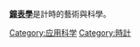 {{Catnav|頁面分類|应用科学}}
{{Catnav|頁面分類|自然科学|物理学|基本物理概念|物理量|时间|時計}}

'''[[鐘表學|鐘表學]]'''是計時的藝術與科學。
{{Commons cat|Horology|鐘表學}}

[[Category:应用科学|Category:应用科学]]
[[Category:時計|Category:時計]]